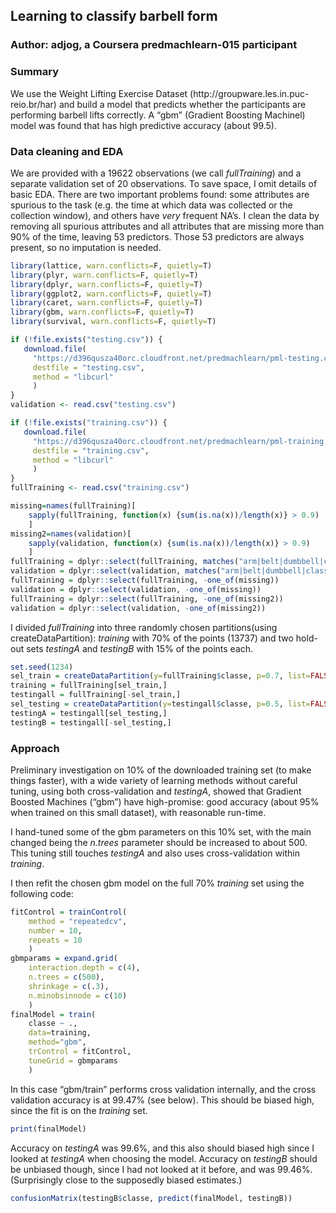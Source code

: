 ## Learning to classify barbell form

### Author: adjog, a Coursera predmachlearn-015 participant

### Summary

We use the Weight Lifting Exercise Dataset
(http://groupware.les.in.puc-reio.br/har) and build a model that
predicts whether the participants are performing barbell lifts
correctly. A "gbm" (Gradient Boosting Machinel) model was found that has high
predictive accuracy (about 99.5).

### Data cleaning and EDA

We are provided with a 19622 observations (we call _fullTraining_) and
a separate validation set of 20 observations. To save space, I 
omit details of basic EDA. There are two important problems found:
some attributes are spurious to the task (e.g. the time
at which data was collected or the collection window), and
others have _very_ frequent NA's. 
I clean the data by removing all spurious attributes and
all attributes that are missing more than 90% of the time, leaving 
53 predictors. Those 53 predictors are always present, so no imputation is needed.

```r
library(lattice, warn.conflicts=F, quietly=T)
library(plyr, warn.conflicts=F, quietly=T)
library(dplyr, warn.conflicts=F, quietly=T)
library(ggplot2, warn.conflicts=F, quietly=T)
library(caret, warn.conflicts=F, quietly=T)
library(gbm, warn.conflicts=F, quietly=T)
library(survival, warn.conflicts=F, quietly=T)

if (!file.exists("testing.csv")) {
   download.file(
     "https://d396qusza40orc.cloudfront.net/predmachlearn/pml-testing.csv",
     destfile = "testing.csv",
     method = "libcurl"
     )
}
validation <- read.csv("testing.csv")

if (!file.exists("training.csv")) {
   download.file(
     "https://d396qusza40orc.cloudfront.net/predmachlearn/pml-training.csv",
     destfile = "training.csv",
     method = "libcurl"
     )
}
fullTraining <- read.csv("training.csv")
```


```r
missing=names(fullTraining)[
    sapply(fullTraining, function(x) {sum(is.na(x))/length(x)} > 0.9)
    ]
missing2=names(validation)[
    sapply(validation, function(x) {sum(is.na(x))/length(x)} > 0.9)
    ]
fullTraining = dplyr::select(fullTraining, matches("arm|belt|dumbbell|classe"))
validation = dplyr::select(validation, matches("arm|belt|dumbbell|classe"))
fullTraining = dplyr::select(fullTraining, -one_of(missing))
validation = dplyr::select(validation, -one_of(missing))
fullTraining = dplyr::select(fullTraining, -one_of(missing2))
validation = dplyr::select(validation, -one_of(missing2))
```

I divided _fullTraining_ into three randomly chosen partitions(using createDataPartition): _training_ with 70% of the points (13737) and two hold-out sets _testingA_ and _testingB_ with 15% of the points each.

```r
set.seed(1234)
sel_train = createDataPartition(y=fullTraining$classe, p=0.7, list=FALSE)
training = fullTraining[sel_train,]
testingall = fullTraining[-sel_train,]
sel_testing = createDataPartition(y=testingall$classe, p=0.5, list=FALSE)
testingA = testingall[sel_testing,]
testingB = testingall[-sel_testing,]
```

### Approach

Preliminary investigation on 10% of the downloaded training set (to
make things faster), with a wide variety of learning methods without careful tuning, using both
cross-validation and _testingA_, showed that Gradient
Boosted Machines ("gbm") have high-promise: good accuracy (about 95% when trained on this small dataset), with reasonable run-time.

I hand-tuned some of the gbm parameters on this 10% set, with the main changed being the _n.trees_ parameter should be increased to about 500. This tuning still touches _testingA_ and also uses cross-validation within _training_.

I then refit the chosen gbm model on the full 70% _training_ set using the following code:

```r
fitControl = trainControl(
    method = "repeatedcv",
    number = 10,
    repeats = 10
    )
gbmparams = expand.grid(
    interaction.depth = c(4),
    n.trees = c(500),
    shrinkage = c(.3),
    n.minobsinnode = c(10)
    )
finalModel = train(
    classe ~ .,
    data=training,
    method="gbm",
    trControl = fitControl,
    tuneGrid = gbmparams
    )
 ```

In this case "gbm/train" performs cross validation internally, and the 
cross validation accuracy is at 99.47% (see below). This should be biased high, since the fit is on the _training_ set. 
```r
print(finalModel)
```
  
Accuracy on _testingA_ was 99.6%, and this also should biased high since I looked at _testingA_ when choosing the model. Accuracy on _testingB_ should be unbiased though, since I had not looked at it before, and was 99.46%. (Surprisingly close to the supposedly biased estimates.)

```r
confusionMatrix(testingB$classe, predict(finalModel, testingB))
```